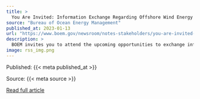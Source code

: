 ```yaml
---
title: >
  You Are Invited: Information Exchange Regarding Offshore Wind Energy in the Gulf of Maine
source: "Bureau of Ocean Energy Management"
published_at: 2023-01-13
url: "https://www.boem.gov/newsroom/notes-stakeholders/you-are-invited-information-exchange-regarding-offshore-wind-energy"
description: >
  BOEM invites you to attend the upcoming opportunities to exchange information regarding offshore wind energy in the Gulf of Maine. In August 2022, the Department of the Interior announced a “Request for Interest” (RFI) to gauge whether there is commercial interest in obtaining wind energy leases within an area in the Gulf of Maine consisting of about 13.7 million acres. BOEM reviewed the public input received in response to the RFI and worked collaboratively with National Oceanic and Atmospheric Administration’s (NOAA) National Center for Coastal and Ocean Science (NCCOS) to conduct a spatial...
image: rss_img.png
---
```



  Published: {{< meta published_at >}}
  

  Source: {{< meta source >}}
  

  [Read full article]({{< meta url >}}){target='blank'}
  

